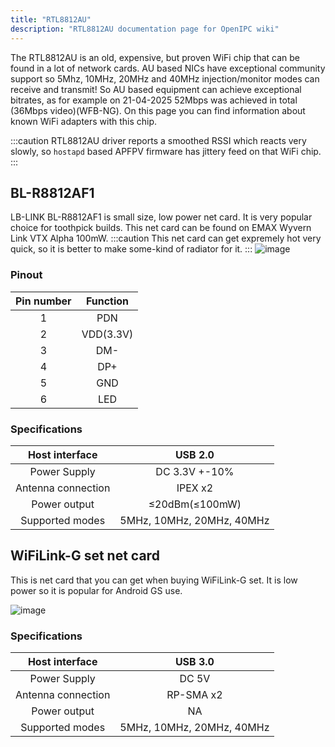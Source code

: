 ```yaml
---
title: "RTL8812AU"
description: "RTL8812AU documentation page for OpenIPC wiki"
---
```


The RTL8812AU is an old, expensive, but proven WiFi chip that can be found in a lot of network cards. AU based NICs have exceptional community support so 5Mhz, 10MHz, 20MHz and 40MHz injection/monitor modes can receive and transmit! So AU based equipment can achieve exceptional bitrates, as for example on 21-04-2025 52Mbps was achieved in total (36Mbps video)(WFB-NG). On this page you can find information about known WiFi adapters with this chip.

:::caution
RTL8812AU driver reports a smoothed RSSI which reacts very slowly, so `hostapd` based APFPV firmware has jittery feed on that WiFi chip.
:::

## BL-R8812AF1
LB-LINK BL-R8812AF1 is small size, low power net card. It is very popular choice for toothpick builds. This net card can be found on EMAX Wyvern Link VTX Alpha 100mW.
:::caution
This net card can get expremely hot very quick, so it is better to make some-kind of radiator for it.
:::
![image](/images/bl-r8812af1-top.png)
<ThemeImage
  lightSrc="/images/bl-r8812af1-bottom-light.png"
  darkSrc="/images/bl-r8812af1-bottom-dark.png"
  alt="WiFi adapter image"
/>
### Pinout
| Pin number  | Function        |
|:-----------:|:---------------:|
| 1           | PDN             |
| 2           | VDD(3.3V)       |
| 3           | DM-             |
| 4           | DP+             |
| 5           | GND             |
| 6           | LED             |

### Specifications
| Host interface      | USB 2.0  |
|:-------------------:|:--------:|
| Power Supply        | DC 3.3V +-10%                  |
| Antenna connection  | IPEX x2                        |
| Power output        | ≤20dBm(≤100mW)                 |
| Supported modes     | 5MHz, 10MHz, 20MHz, 40MHz      |

## WiFiLink-G set net card

This is net card that you can get when buying WiFiLink-G set. It is low power so it is popular for Android GS use.

![image](/images/rtl8812au-wifilink-g-adapter.png)
### Specifications
| Host interface      | USB 3.0  |
|:-------------------:|:--------:|
| Power Supply        | DC 5V                          |
| Antenna connection  | RP-SMA x2                      |
| Power output        | NA                             |
| Supported modes     | 5MHz, 10MHz, 20MHz, 40MHz      |

